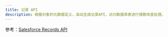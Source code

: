 ```yaml
---
title: 记录 API
description: 根据对象的元数据定义，自动生成记录API，访问数据库表进行增删改查处理。企业低代码平台在访问数据库之前需要进行权限处理，并执行触发器。
---
```


参考：[Salesforce Records API](https://developer.salesforce.com/docs/atlas.en-us.api_rest.meta/api_rest/using_resources_working_with_records.htm)
